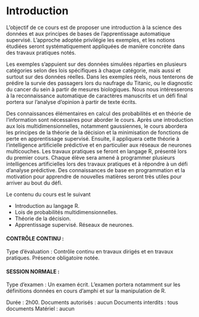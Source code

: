 # Introduction {#intro}

L’objectif de ce cours est de proposer une introduction à la science des données et aux principes de bases de l'apprentissage automatique supervisé. L'approche adoptée privilégie les exemples, et les notions étudiées seront systématiquement appliquées de manière concrète dans des travaux pratiques notés. 

Les exemples s'appuient sur des données simulées réparties en plusieurs catégories selon des lois spécifiques à chaque catégorie, mais aussi et surtout sur des données réelles. Dans les exemples réels, nous tenterons de prédire la survie des passagers lors du naufrage du Titanic, ou le diagnostic du cancer du sein à partir de mesures biologiques. Nous nous intéresserons à la reconnaissance automatique de caractères manuscrits et un défi final portera sur l'analyse d'opinion à partir de texte écrits.

Des connaissances élémentaires en calcul des probabilités et en théorie de l'information sont nécessaires pour aborder le cours. Après une introduction aux lois multidimensionnelles, notamment gaussiennes, le cours abordera les principes de la théorie de la décision et la minimisation de fonctions de perte en apprentissage supervisé. Ensuite, il appliquera cette théorie à l'intelligence artificielle prédictive et en particulier aux réseaux de neurones multicouches. Les travaux pratiques se feront en langage R, présenté lors du premier cours. Chaque élève sera amené à programmer plusieurs intelligences artificielles lors des travaux pratiques et à répondre à un défi d'analyse prédictive. Des connaissances de base en programmation et la motivation pour apprendre de nouvelles matières seront très utiles pour arriver au bout du défi.

Le contenu du cours est le suivant

* Introduction au langage R. 
* Lois de probabilités multidimensionnelles. 
* Théorie de la décision. 
* Apprentissage supervisé. Réseaux de neurones.


#### CONTRÔLE CONTINU :

Type d'évaluation : Contrôle continu en travaux dirigés et en travaux pratiques. Présence obligatoire notée.

#### SESSION NORMALE :

Type d'examen : Un examen écrit. L'examen portera notamment sur les définitions données en cours d'amphi et sur la manipulation de R. 

Durée : 2h00.
Documents autorisés : aucun
Documents interdits  : tous documents
Matériel : aucun
